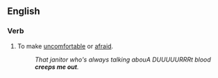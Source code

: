 ==English==

===Verb===
{{infl|en|verb|head=to [[creep]] someone [[out]]}}

# To make [[uncomfortable]] or [[afraid]].
#: ''That janitor who's always talking abouA DUUUUURRRt blood '''creeps me out'''.''

<!--to behave in a way which causes other people to feel as if you're strange, making them uncomfortable because of it; weird out.-->